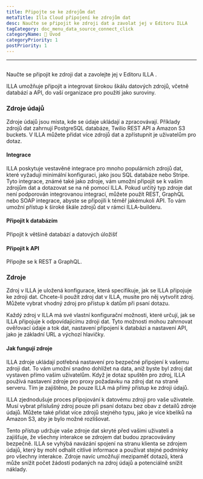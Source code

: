 ```yaml
---
title: Připojte se ke zdrojům dat
metaTitle: Illa Cloud připojení ke zdrojům dat
desc: Naučte se připojit ke zdroji dat a zavolat jej v Editoru ILLA
tagCategory: doc_menu_data_source_connect_click
categoryName: 👋 Úvod
categoryPriority: 1
postPriority: 1
---
```


* * *

## <Heading hidden>Připojte se ke zdrojům dat (akce)</Heading>

Naučte se připojit ke zdroji dat a zavolejte jej v Editoru ILLA .

ILLA umožňuje připojit a integrovat širokou škálu datových zdrojů, včetně databází a API, do vaší organizace pro použití jako suroviny.

### Zdroje údajů

Zdroje údajů jsou místa, kde se údaje ukládají a zpracovávají. Příklady zdrojů dat zahrnují PostgreSQL databáze, Twilio REST API a Amazon S3 buckets. V ILLA můžete přidat více zdrojů dat a zpřístupnit je uživatelům pro dotaz.

#### Integrace

ILLA poskytuje vestavěné integrace pro mnoho populárních zdrojů dat, které vyžadují minimální konfiguraci, jako jsou SQL databáze nebo Stripe. Tyto integrace, známé také jako zdroje, vám umožní připojit se k vašim zdrojům dat a dotazovat se na ně pomocí ILLA. Pokud určitý typ zdroje dat není podporován integrovanou integrací, můžete použít REST, GraphQL nebo SOAP integrace, abyste se připojili k téměř jakémukoli API. To vám umožní přístup k široké škále zdrojů dat v rámci ILLA-builderu.

#### Připojit k databázím

Připojit k většině databází a datových úložišť

#### Připojit k API

Připojte se k REST a GraphQL.

### Zdroje

Zdroj v ILLA je uložená konfigurace, která specifikuje, jak se ILLA připojuje ke zdroji dat. Chcete-li použít zdroj dat v ILLA, musíte pro něj vytvořit zdroj. Můžete vybrat vhodný zdroj pro přístup k datům při psaní dotazu.

Každý zdroj v ILLA má své vlastní konfigurační možnosti, které určují, jak se ILLA připojuje k odpovídajícímu zdroji dat. Tyto možnosti mohou zahrnovat ověřovací údaje a tok dat, nastavení připojení k databázi a nastavení API, jako je základní URL a výchozí hlavičky.

#### Jak fungují zdroje

ILLA zdroje ukládají potřebná nastavení pro bezpečné připojení k vašemu zdroji dat. To vám umožní snadno dohlížet na data, aniž byste byl zdroj dat vystaven přímo vašim uživatelům. Když je dotaz spuštěn pro zdroj, ILLA používá nastavení zdroje pro proxy požadavku na zdroj dat na straně serveru. Tím je zajištěno, že pouze ILLA má přímý přístup ke zdroji údajů.

ILLA zjednodušuje proces připojování k datovému zdroji pro vaše uživatele. Musí vybrat příslušný zdroj pouze při psaní dotazu bez obav z detailů zdroje údajů. Můžete také přidat více zdrojů stejného typu, jako je více kbelíků na Amazon S3, aby je bylo možné rozlišovat.

Tento přístup udržuje vaše zdroje dat skryté před vašimi uživateli a zajišťuje, že všechny interakce se zdrojem dat budou zpracovávány bezpečně. ILLA se vyhýbá navázání spojení na stranu klienta se zdrojem údajů, který by mohl odhalit citlivé informace a používat stejné podmínky pro všechny interakce. Zdroje navíc umožňují mezipaměť dotazů, která může snížit počet žádostí podaných na zdroj údajů a potenciálně snížit náklady.

